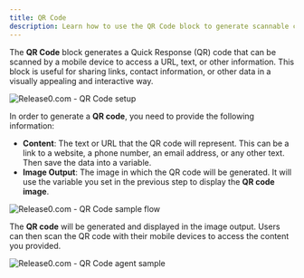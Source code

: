 ```yaml
---
title: QR Code
description: Learn how to use the QR Code block to generate scannable codes for sharing links and information.
---
```


The **QR Code** block generates a Quick Response (QR) code that can be scanned by a mobile device to access a URL, text, or other information. This block is useful for sharing links, contact information, or other data in a visually appealing and interactive way.

<Frame style={{ maxWidth: '600px' }}>
  <img src="/images/blocks/integrations/qr-code/qrcode-setup.png" alt="Release0.com - QR Code setup" />
</Frame>

In order to generate a **QR code**, you need to provide the following information:
- **Content**: The text or URL that the QR code will represent. This can be a link to a website, a phone number, an email address, or any other text. Then save the data into a variable.
- **Image Output**: The image in which the QR code will be generated. It will use the variable you set in the previous step to display the **QR code image**.

<Frame style={{ maxWidth: '800px' }}>
  <img src="/images/blocks/integrations/qr-code/qr-code-sample.png" alt="Release0.com - QR Code sample flow" />
</Frame>

The **QR code** will be generated and displayed in the image output. Users can then scan the QR code with their mobile devices to access the content you provided.

<Frame style={{ maxWidth: '400px' }}>
  <img src="/images/blocks/integrations/qr-code/qr-code-agent.png" alt="Release0.com - QR Code agent sample" />
</Frame>